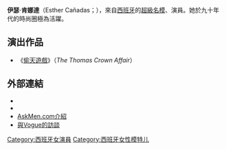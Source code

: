 {{藝人
| 姓名     = 伊瑟·肯娜達
| 類型     = 模特兒
| 圖片     = Custo Barcelona at The Brandery Summer Edition 2010 -2.jpg
| 圖片尺寸 = 
| 圖片簡介 = 
| 羅馬拼音 = 
| 英文名   = Esther Cañadas 
| 綽號     = 
| 其他藝名 = 
| 國籍     = {{SPA}}
| 出生日期 = 1977年3月1日
| 出生地點 = 西班牙[[阿尔瓦塞特|阿尔瓦塞特]]
| 星座     = 
| 職業     = 演員、模特兒
| 語言     = 
| 教育程度 = 
| 宗教信仰 = 
| 配偶     = 
| 出身地   = 
| 出道日期 = 
| 代表作   = 
| 活躍年代 = 
| 經紀公司 = 
| 網站     = 
| 獎項     = 
| IMDb    = 0004901
}}
'''伊瑟·肯娜達'''（Esther Cañadas；{{bd|1977年|3月1日|catIdx=C}}），來自[[西班牙|西班牙]]的[[超級名模|超級名模]]、演員。她於九十年代的時尚圈極為活躍。

==演出作品==
*《[[偷天遊戲|偷天遊戲]]》（''The Thomas Crown Affair''）

== 外部連結 ==
* {{IMDb name|id=0004901|name=Esther Cañadas}}
* {{fashionmodel|id=Esther_Ca%f1adas|name=Esther Cañadas}}
* [https://web.archive.org/web/20061016011653/http://www.askmen.com/women/models/38c_esther_canadas.html AskMen.com介紹]
* [https://web.archive.org/web/20111001002328/http://www.vogue.it/en/vogue-starscelebsmodels/models-and-supermodels/2011/04/esther-canadas 與Vogue的訪談]

{{DEFAULTSORT: Cañadas, Esther}}
[[Category:西班牙女演員|Category:西班牙女演員]]
[[Category:西班牙女性模特儿|Category:西班牙女性模特儿]]
{{spain-bio-stub}}